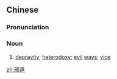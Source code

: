 ==Chinese==
{{zh-forms}}

===Pronunciation===
{{zh-pron
|m=xiédào
|c=ce4 dou6
|h=pfs=sià-tho
|mn=qz:siâ-tō͘/xm,zz:siâ-tō
|cat=n
}}

===Noun===
{{zh-noun}}

# [[depravity]]; [[heterodoxy]]; [[evil]] [[way]]s; [[vice]]

[[zh:邪道]]